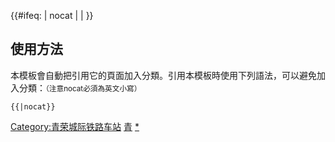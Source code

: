 {{鐵道路線|lua=1
| 模板名稱 = 青荣城际铁路
| 名稱 = [[青荣城际铁路]]
| 代表色 = #0033c9
| Logo = [[File:China Railways.svg|17px]]
| 背景顏色 = #FFFFFF
| 車站列表 = 
blstart ~ 青岛北 ~ 城阳 ~  blline ~ #即墨# ~ #%柘车河所%#<sub>胶荣联络线</sub> ~ blend ~ 即墨北 ~ 夏格庄 ~ 莱西 ~ 莱阳 ~ 海阳北 ~ 桃村北 ~ blstart ~ 烟台南 ~ 牟平 ~ 威海北 ~ 威海 ~ 文登东 ~ 荣成 ~ blline ~ <sub>青烟直通线</sub>#芝罘# ~ 烟台
}}
<includeonly>{{#ifeq: {{{1}}} | nocat | <!--空--> | [[Category:青荣城际铁路车站]] }}</includeonly><noinclude>

==使用方法==
本模板會自動把引用它的頁面加入分類。引用本模板時使用下列語法，可以避免加入分類：<small>（注意nocat必須為英文小寫）</small>
 <nowiki>{{</nowiki>{{PAGENAME}}<nowiki>|nocat}}</nowiki>
[[Category:中國鐵路路線模板|青]]
[[Category:青荣城际铁路车站|*]]
</noinclude>